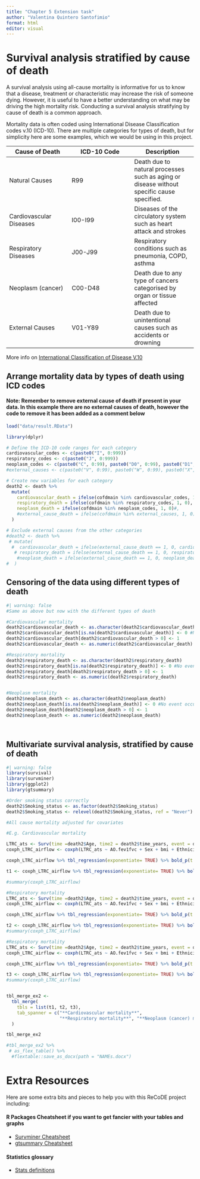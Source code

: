 ```yaml
---
title: "Chapter 5 Extension task"
author: "Valentina Quintero Santofimio"
format: html
editor: visual
---
```


# Survival analysis stratified by cause of death 

A survival analysis using all-cause mortality is informative for us to know that a disease, treatment or characteristic may increase the risk of someone dying. However, it is useful to have a better understanding on what may be driving the high mortality risk. Conducting a survival analysis stratifying by cause of death is a common approach. 

Mortality data is often coded using International Disease Classification codes v.10 (ICD-10). There are multiple categories for types of death, but for simplicity here are some examples, which we would be using in this project. 

| Cause of Death  	| ICD-10 Code 	| Description 	|
|---	|---	|---	|
| Natural Causes 	| R99 	| Death due to natural processes such as aging or disease without specific cause specified. 	|
| Cardiovascular Diseases 	| I00-I99 	| Diseases of the circulatory system such as heart attack and strokes 	|
| Respiratory Diseases 	| J00-J99 	| Respiratory conditions such as pneumonia, COPD, asthma 	|
| Neoplasm (cancer) 	| C00-D48 	| Death due to any type of cancers categorised by organ or tissue affected 	|
| External Causes 	| V01-Y89 	| Death due to unintentional causes such as accidents or drowning  	|

More info on [International Classification of Disease V.10](https://icd.who.int/browse10/2019/en)

## Arrange mortality data by types of death using ICD codes
#### Note: Remember to remove external cause of death if present in your data. In this example there are no external causes of death, however the code to remove it has been added as a comment below

```r
load("data/result.RData")

library(dplyr)

# Define the ICD-10 code ranges for each category
cardiovascular_codes <- c(paste0("I", 0:999))
respiratory_codes <- c(paste0("J", 0:999))
neoplasm_codes <- c(paste0("C", 0:99), paste0("D0", 0:99), paste0("D1", 0:99), paste0("D2", 0:99), paste0("D3", 0:99), paste0("D4", 0:99))
#external_causes <- c(paste0("V", 0:99), paste0("W", 0:99), paste0("X", 0:99), paste0("Y", 0:99))

# Create new variables for each category
death2 <- death %>%
  mutate(
    cardiovascular_death = ifelse(cofdmain %in% cardiovascular_codes, 1, 0),
    respiratory_death = ifelse(cofdmain %in% respiratory_codes, 1, 0),
    neoplasm_death = ifelse(cofdmain %in% neoplasm_codes, 1, 0)#,
    #external_cause_death = ifelse(cofdmain %in% external_causes, 1, 0)
  )

# Exclude external causes from the other categories
#death2 <- death %>%
 # mutate(
  #  cardiovascular_death = ifelse(external_cause_death == 1, 0, cardiovascular_death),
   # respiratory_death = ifelse(external_cause_death == 1, 0, respiratory_death),
    #neoplasm_death = ifelse(external_cause_death == 1, 0, neoplasm_death)
#  )

```

## Censoring of the data using different types of death 

```r
#| warning: false
#Same as above but now with the different types of death 

#Cardiovascular mortality 
death2$cardiovascular_death <- as.character(death2$cardiovascular_death)
death2$cardiovascular_death[is.na(death2$cardiovascular_death)] <- 0 #No event occured (ALIVE)
death2$cardiovascular_death[death2$cardiovascular_death > 0] <- 1
death2$cardiovascular_death <- as.numeric(death2$cardiovascular_death)

#Respiratory mortality
death2$respiratory_death <- as.character(death2$respiratory_death)
death2$respiratory_death[is.na(death2$respiratory_death)] <- 0 #No event occured (ALIVE)
death2$respiratory_death[death2$respiratory_death > 0] <- 1
death2$respiratory_death <- as.numeric(death2$respiratory_death)


#Neoplasm mortality
death2$neoplasm_death <- as.character(death2$neoplasm_death)
death2$neoplasm_death[is.na(death2$neoplasm_death)] <- 0 #No event occured (ALIVE)
death2$neoplasm_death[death2$neoplasm_death > 0] <- 1
death2$neoplasm_death <- as.numeric(death2$neoplasm_death)




```

## Multivariate survival analysis, stratified by cause of death 

```r
#| warning: false
library(survival)
library(survminer)
library(ggplot2)
library(gtsummary)

#Order smoking status correctly
death2$Smoking_status <- as.factor(death2$Smoking_status)
death2$Smoking_status <- relevel(death2$Smoking_status, ref = "Never")

#All cause mortality adjusted for covariates

#E.g. Cardiovascular mortality 

LTRC_ats <- Surv(time =death2$Age, time2 = death2$time_years, event = death2$cardiovascular_death) #Change type of death here 
coxph_LTRC_airflow <- coxph(LTRC_ats ~ AO.fev1fvc + Sex + bmi + Ethnicity + Smoking_status + UKB_centre, data = death2)

coxph_LTRC_airflow %>% tbl_regression(exponentiate= TRUE) %>% bold_p(t = 0.05) 

t1 <- coxph_LTRC_airflow %>% tbl_regression(exponentiate= TRUE) %>% bold_p(t = 0.05) 

#summary(coxph_LTRC_airflow)

#Respiratory mortality
LTRC_ats <- Surv(time =death2$Age, time2 = death2$time_years, event = death2$respiratory_death) #Change type of death here 
coxph_LTRC_airflow <- coxph(LTRC_ats ~ AO.fev1fvc + Sex + bmi + Ethnicity + Smoking_status + UKB_centre, data = death2)

coxph_LTRC_airflow %>% tbl_regression(exponentiate= TRUE) %>% bold_p(t = 0.05) 

t2 <- coxph_LTRC_airflow %>% tbl_regression(exponentiate= TRUE) %>% bold_p(t = 0.05) 
#summary(coxph_LTRC_airflow)

#Respiratory mortality
LTRC_ats <- Surv(time =death2$Age, time2 = death2$time_years, event = death2$neoplasm_death) #Change type of death here 
coxph_LTRC_airflow <- coxph(LTRC_ats ~ AO.fev1fvc + Sex + bmi + Ethnicity + Smoking_status + UKB_centre, data = death2)

coxph_LTRC_airflow %>% tbl_regression(exponentiate= TRUE) %>% bold_p(t = 0.05) 

t3 <- coxph_LTRC_airflow %>% tbl_regression(exponentiate= TRUE) %>% bold_p(t = 0.05) 
#summary(coxph_LTRC_airflow)


tbl_merge_ex2 <-
  tbl_merge(
    tbls = list(t1, t2, t3),
    tab_spanner = c("**Cardiovascular mortality**",
                    "**Respiratory mortality**", "**Neoplasm (cancer) mortality**")
  )

tbl_merge_ex2

#tbl_merge_ex2 %>%
 # as_flex_table() %>%
  #flextable::save_as_docx(path = "NAMEs.docx")
```

# Extra Resources
Here are some extra bits and pieces to help you with this ReCoDE project including: 

#### R Packages Cheatsheet if you want to get fancier with your tables and graphs

- [Survminer Cheatsheet](help/survminer_cheatsheet.pdf){width=100%}
- [gtsummary Cheatsheet](help/gtsummary_cheatsheet.pdf){width=100%}


#### Statistics glossary 

- [Stats definitions](help/stats_glossary.pdf)

